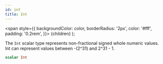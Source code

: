 ```yaml
---
id: int
title: Int
---
```


<span
style={{
      backgroundColor: color,
      borderRadius: '2px',
      color: '#fff',
      padding: '0.2rem',
    }}>
{children}
</span>
);

The `Int` scalar type represents non-fractional signed whole numeric values. Int can represent values between -(2^31) and 2^31 - 1.

```graphql
scalar Int
```
